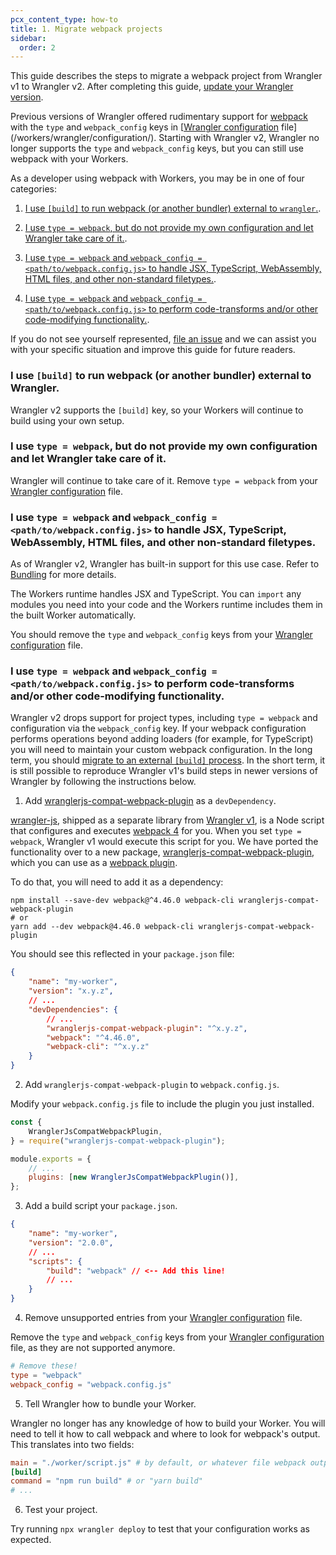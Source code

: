 ```yaml
---
pcx_content_type: how-to
title: 1. Migrate webpack projects
sidebar:
  order: 2
---
```


This guide describes the steps to migrate a webpack project from Wrangler v1 to Wrangler v2. After completing this guide, [update your Wrangler version](/workers/wrangler/migration/v1-to-v2/update-v1-to-v2/).

Previous versions of Wrangler offered rudimentary support for [webpack](https://webpack.js.org/) with the `type` and `webpack_config` keys in [[Wrangler configuration](/workers/wrangler/configuration) file](/workers/wrangler/configuration/). Starting with Wrangler v2, Wrangler no longer supports the `type` and `webpack_config` keys, but you can still use webpack with your Workers.

As a developer using webpack with Workers, you may be in one of four categories:

1. [I use `[build]` to run webpack (or another bundler) external to `wrangler`.](#i-use-build-to-run-webpack-or-another-bundler-external-to-wrangler).

2. [I use `type = webpack`, but do not provide my own configuration and let Wrangler take care of it.](#i-use-type--webpack-but-do-not-provide-my-own-configuration-and-let-wrangler-take-care-of-it).

3. [I use `type = webpack` and `webpack_config = <path/to/webpack.config.js>` to handle JSX, TypeScript, WebAssembly, HTML files, and other non-standard filetypes.](#i-use-type--webpack-and-webpack_config--pathtowebpackconfigjs-to-handle-jsx-typescript-webassembly-html-files-and-other-non-standard-filetypes).

4. [I use `type = webpack` and `webpack_config = <path/to/webpack.config.js>` to perform code-transforms and/or other code-modifying functionality.](#i-use-type--webpack-and-webpack_config--pathtowebpackconfigjs-to-perform-code-transforms-andor-other-code-modifying-functionality).

If you do not see yourself represented, [file an issue](https://github.com/cloudflare/workers-sdk/issues/new/choose) and we can assist you with your specific situation and improve this guide for future readers.

### I use `[build]` to run webpack (or another bundler) external to Wrangler.

Wrangler v2 supports the `[build]` key, so your Workers will continue to build using your own setup.

### I use `type = webpack`, but do not provide my own configuration and let Wrangler take care of it.

Wrangler will continue to take care of it. Remove `type = webpack` from your [Wrangler configuration](/workers/wrangler/configuration) file.

### I use `type = webpack` and `webpack_config = <path/to/webpack.config.js>` to handle JSX, TypeScript, WebAssembly, HTML files, and other non-standard filetypes.

As of Wrangler v2, Wrangler has built-in support for this use case. Refer to [Bundling](/workers/wrangler/bundling/) for more details.

The Workers runtime handles JSX and TypeScript. You can `import` any modules you need into your code and the Workers runtime includes them in the built Worker automatically.

You should remove the `type` and `webpack_config` keys from your [Wrangler configuration](/workers/wrangler/configuration) file.

### I use `type = webpack` and `webpack_config = <path/to/webpack.config.js>` to perform code-transforms and/or other code-modifying functionality.

Wrangler v2 drops support for project types, including `type = webpack` and configuration via the `webpack_config` key. If your webpack configuration performs operations beyond adding loaders (for example, for TypeScript) you will need to maintain your custom webpack configuration. In the long term, you should [migrate to an external `[build]` process](/workers/wrangler/custom-builds/). In the short term, it is still possible to reproduce Wrangler v1's build steps in newer versions of Wrangler by following the instructions below.

1. Add [wranglerjs-compat-webpack-plugin](https://www.npmjs.com/package/wranglerjs-compat-webpack-plugin) as a `devDependency`.

[wrangler-js](https://www.npmjs.com/package/wrangler-js), shipped as a separate library from [Wrangler v1](https://www.npmjs.com/package/@cloudflare/wrangler/v/1.19.11), is a Node script that configures and executes [webpack 4](https://unpkg.com/browse/wrangler-js@0.1.11/package.json) for you. When you set `type = webpack`, Wrangler v1 would execute this script for you. We have ported the functionality over to a new package, [wranglerjs-compat-webpack-plugin](https://www.npmjs.com/package/wranglerjs-compat-webpack-plugin), which you can use as a [webpack plugin](https://v4.webpack.js.org/configuration/plugins/).

To do that, you will need to add it as a dependency:

```
npm install --save-dev webpack@^4.46.0 webpack-cli wranglerjs-compat-webpack-plugin
# or
yarn add --dev webpack@4.46.0 webpack-cli wranglerjs-compat-webpack-plugin
```

You should see this reflected in your `package.json` file:

```json
{
	"name": "my-worker",
	"version": "x.y.z",
	// ...
	"devDependencies": {
		// ...
		"wranglerjs-compat-webpack-plugin": "^x.y.z",
		"webpack": "^4.46.0",
		"webpack-cli": "^x.y.z"
	}
}
```

2. Add `wranglerjs-compat-webpack-plugin` to `webpack.config.js`.

Modify your `webpack.config.js` file to include the plugin you just installed.

```js
const {
	WranglerJsCompatWebpackPlugin,
} = require("wranglerjs-compat-webpack-plugin");

module.exports = {
	// ...
	plugins: [new WranglerJsCompatWebpackPlugin()],
};
```

3. Add a build script your `package.json`.

```json
{
	"name": "my-worker",
	"version": "2.0.0",
	// ...
	"scripts": {
		"build": "webpack" // <-- Add this line!
		// ...
	}
}
```

4. Remove unsupported entries from your [Wrangler configuration](/workers/wrangler/configuration) file.

Remove the `type` and `webpack_config` keys from your [Wrangler configuration](/workers/wrangler/configuration) file, as they are not supported anymore.


<WranglerConfig>

```toml
# Remove these!
type = "webpack"
webpack_config = "webpack.config.js"
```

</WranglerConfig>

5. Tell Wrangler how to bundle your Worker.

Wrangler no longer has any knowledge of how to build your Worker. You will need to tell it how to call webpack and where to look for webpack's output. This translates into two fields:

<WranglerConfig>

```toml
main = "./worker/script.js" # by default, or whatever file webpack outputs
[build]
command = "npm run build" # or "yarn build"
# ...
```

</WranglerConfig>

6. Test your project.

Try running `npx wrangler deploy` to test that your configuration works as expected.
